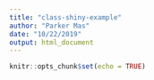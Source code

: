 ```yaml
---
title: "class-shiny-example"
author: "Parker Mas"
date: "10/22/2019"
output: html_document
---
```


```r
knitr::opts_chunk$set(echo = TRUE)
```
